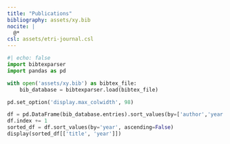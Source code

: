 ---
title: "Publications"
bibliography: assets/xy.bib
nocite: |
  @*
csl: assets/etri-journal.csl
---


```{python}
#| echo: false
import bibtexparser
import pandas as pd

with open('assets/xy.bib') as bibtex_file:
    bib_database = bibtexparser.load(bibtex_file)

pd.set_option('display.max_colwidth', 98)

df = pd.DataFrame(bib_database.entries).sort_values(by=['author','year', 'title']).reset_index()
df.index += 1
sorted_df = df.sort_values(by='year', ascending=False)
display(sorted_df[['title', 'year']])
```